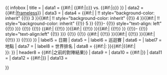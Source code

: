{{ infobox
| title   = {{{match desc|<includeonly>{{PAGENAME}}</includeonly>}}}
| data1   = {{#if:{{{player1|}}}{{{player2|}}}|{{{player1}}} {{#if:{{{p1 seed|}}}|<small>({{{p1 seed}}})</small>}} vs. {{{player2}}} {{#if:{{{p2 seed|}}}|<small>({{{p2 seed}}})</small>}} }}
| data2   = {{#if:{{{image|}}}|[[file:{{{image}}}|frameless]]}}
| data3   = {{{caption|}}}
| data4   = {{#if:{{{player1short|}}}{{{player1|}}}{{{player2short|}}}{{{player2|}}}|<!--
-->{{{!}} class="wikitable" style="border-top: none; border-left: none; width: 100%; text-align: center"
{{!}}-
! style="background-color: inherit; border-top: none; border-left: none; text-align: left" {{!}} 盤數
! style="background-color: inherit" {{!}} 1
! style="background-color: inherit" {{!}} 2 {{#if:{{{p1 s3|}}}| !! style="background-color: inherit" {{!}} 3 }}{{#if:{{{p1 s4|}}}| !! style="background-color: inherit" {{!}} 4 }}{{#if:{{{p1 s5|}}}| !! style="background-color: inherit" {{!}} 5 }}
{{!}}-
{{!}} style="text-align: left" {{!}} {{{player1short|{{{player1}}}}}}
{{!}} {{{p1 s1|}}}
{{!}} {{{p1 s2|}}}{{#if:{{{p1 s3|}}}| {{!!}} {{{p1 s3|}}} }}{{#if:{{{p1 s4|}}}| {{!!}} {{{p1 s4|}}} }}{{#if:{{{p1 s5|}}}| {{!!}} {{{p1 s5|}}} }}
{{!}}-
{{!}} style="text-align:left" {{!}} {{{player2short|{{{player2}}}}}}
{{!}} {{{p2 s1|}}}
{{!}} {{{p2 s2|}}}{{#if:{{{p2 s3|}}}| {{!!}} {{{p2 s3|}}} }}{{#if:{{{p2 s4|}}}| {{!!}} {{{p2 s4|}}} }}{{#if:{{{p2 s5|}}}| {{!!}} {{{p2 s5|}}} }}
{{!}}} }}
| label5  = 日期
| data5   = {{{match date|}}}
| label6  = 巡迴賽
| data6   = {{{tournament|}}}
| label7  = 地點
| data7   = {{{location|}}}
| label8  = 世界排名
| data8   = {{#if:{{{p1 rank|}}}|{{{player1}}}: {{{p1 rank}}} }}{{#if:{{{p2 rank|}}}|{{#if:{{{p1 rank|}}}|<br />}}{{{player2}}}: {{{p2 rank}}} }}
| header8 = {{#if:{{{h2h|}}}|之前的對陣結果}}
| data9   = {{{h2h|}}}
| data10  = {{#if:{{{p1 image|}}}|[[File:{{{p1 image}}}|{{px|{{{p1 image size|}}}|frameless}}]]}}
| data11  = {{{p1 image cap|}}}
| data12  = {{#if:{{{p2 image|}}}|[[File:{{{p2 image}}}|{{px|{{{p2 image size|}}}|frameless}}]]}}
| data13  = {{{p2 image cap|}}}

}}<noinclude>{{doc}}<!-- add category and language links to the /doc sub-page, not here --></noinclude>